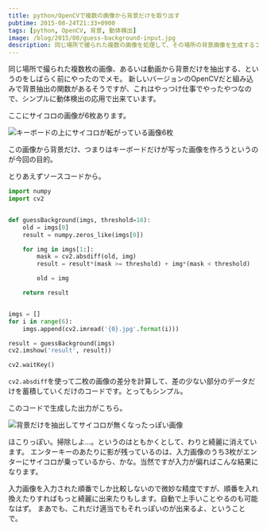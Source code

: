 ```yaml
---
title: python/OpenCVで複数の画像から背景だけを取り出す
pubtime: 2015-08-24T21:33+0900
tags: [python, OpenCV, 背景, 動体検出]
image: /blog/2015/08/guess-background-input.jpg
description: 同じ場所で撮られた複数の画像を処理して、その場所の背景画像を生成するプログラムをPython/OpenCVで実装してみました。動体検出の仕組みを応用して自分で実装しています。
---
```


同じ場所で撮られた複数枚の画像、あるいは動画から背景だけを抽出する、というのをしばらく前にやったのでメモ。
新しいバージョンのOpenCVだと組み込みで背景抽出の関数があるそうですが、これはやっつけ仕事でやったやつなので、シンプルに動体検出の応用で出来ています。

ここにサイコロの画像が6枚あります。

![キーボードの上にサイコロが転がっている画像6枚](/blog/2015/08/guess-background-input.jpg "1920x854")

この画像から背景だけ、つまりはキーボードだけが写った画像を作ろうというのが今回の目的。

とりあえずソースコードから。
``` python
import numpy
import cv2


def guessBackground(imgs, threshold=16):
    old = imgs[0]
    result = numpy.zeros_like(imgs[0])

    for img in imgs[1:]:
        mask = cv2.absdiff(old, img)
        result = result*(mask >= threshold) + img*(mask < threshold)

        old = img

    return result


imgs = []
for i in range(6):
    imgs.append(cv2.imread('{0}.jpg'.format(i)))

result = guessBackground(imgs)
cv2.imshow('result', result))

cv2.waitKey()
```
`cv2.absdiff`を使って二枚の画像の差分を計算して、差の少ない部分のデータだけを蓄積していくだけのコードです。とってもシンプル。

このコードで生成した出力がこちら。

![背景だけを抽出してサイコロが無くなったっぽい画像](/blog/2015/08/guess-background-result.jpg "1024x684")

ほこりっぽい。掃除しよ…。というのはともかくとして、わりと綺麗に消えています。
エンターキーのあたりに影が残っているのは、入力画像のうち3枚がエンターにサイコロが乗っているから、かな。当然ですが入力が偏ればこんな結果になります。

入力画像を入力された順番でしか比較しないので微妙な精度ですが、順番を入れ換えたりすればもっと綺麗に出来たりもします。自動で上手いことやるのも可能なはず。
まあでも、これだけ適当でもそれっぽいのが出来るよ、ということで。
